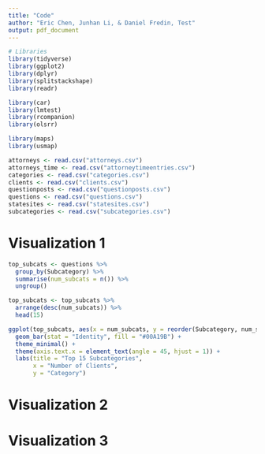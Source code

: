 ```yaml
---
title: "Code"
author: "Eric Chen, Junhan Li, & Daniel Fredin, Test"
output: pdf_document
---
```


```r
# Libraries
library(tidyverse)
library(ggplot2)
library(dplyr)
library(splitstackshape)
library(readr)

library(car)
library(lmtest)
library(rcompanion)
library(olsrr)

library(maps)
library(usmap)
```

```r
attorneys <- read.csv("attorneys.csv")
attorneys_time <- read.csv("attorneytimeentries.csv")
categories <- read.csv("categories.csv")
clients <- read.csv("clients.csv")
questionposts <- read.csv("questionposts.csv")
questions <- read.csv("questions.csv")
statesites <- read.csv("statesites.csv")
subcategories <- read.csv("subcategories.csv")
```






# Visualization 1

```r
top_subcats <- questions %>%
  group_by(Subcategory) %>%
  summarise(num_subcats = n()) %>%
  ungroup()

top_subcats <- top_subcats %>%
  arrange(desc(num_subcats)) %>%
  head(15)

ggplot(top_subcats, aes(x = num_subcats, y = reorder(Subcategory, num_subcats))) +
  geom_bar(stat = "Identity", fill = "#00A19B") +
  theme_minimal() +
  theme(axis.text.x = element_text(angle = 45, hjust = 1)) +
  labs(title = "Top 15 Subcategories",
       x = "Number of Clients",
       y = "Category")

```

# Visualization 2


# Visualization 3

